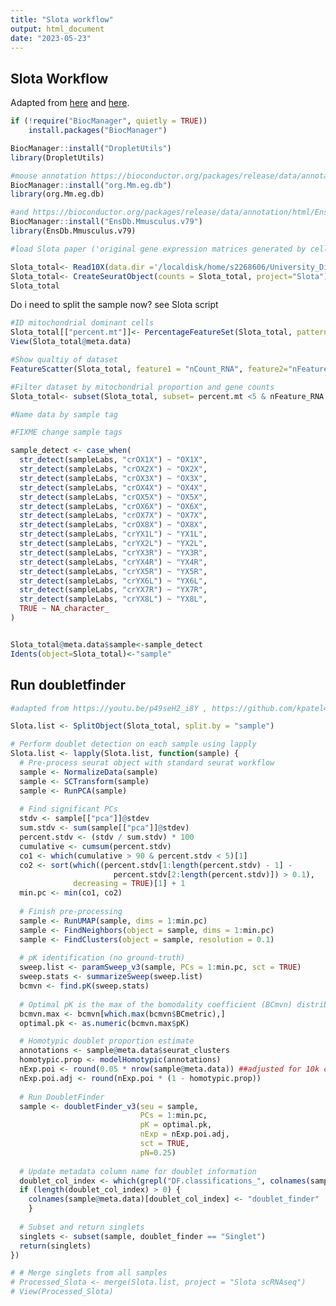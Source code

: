 ```yaml
---
title: "Slota workflow"
output: html_document
date: "2023-05-23"
---
```


## Slota Workflow

Adapted from [here](https://bioconductor.org/packages/release/bioc/vignettes/DropletUtils/inst/doc/DropletUtils.html#reading-in-10x-genomics-data) and [here](https://www.singlecellcourse.org/scrna-seq-analysis-with-bioconductor.html).

```r
if (!require("BiocManager", quietly = TRUE))
    install.packages("BiocManager")

BiocManager::install("DropletUtils")
library(DropletUtils)

#mouse annotation https://bioconductor.org/packages/release/data/annotation/html/org.Mm.eg.db.html
BiocManager::install("org.Mm.eg.db")
library(org.Mm.eg.db)

#and https://bioconductor.org/packages/release/data/annotation/html/EnsDb.Mmusculus.v79.html
BiocManager::install("EnsDb.Mmusculus.v79")
library(EnsDb.Mmusculus.v79)
```

```r
#load Slota paper ('original gene expression matrices generated by cellranger' according to https://singlecell.broadinstitute.org/single_cell/study/SCP1962/dysregulation-of-neuroprotective-astrocytes-a-spectrum-of-microglial-activation-states-and-altered-hippocampal-neurogenesis-are-revealed-by-single-cell-rna-sequencing-in-prion-disease#study-download)

Slota_total<- Read10X(data.dir ='/localdisk/home/s2268606/University_Directories/Project_23/External_datasets/Slota_paper')
Slota_total<- CreateSeuratObject(counts = Slota_total, project="Slota")
Slota_total
```

Do i need to split the sample now? see Slota script

```r
#ID mitochondrial dominant cells
Slota_total[["percent.mt"]]<- PercentageFeatureSet(Slota_total, pattern = "^mt")
View(Slota_total@meta.data)
```

```r
#Show qualtiy of dataset
FeatureScatter(Slota_total, feature1 = "nCount_RNA", feature2="nFeature_RNA",raster=FALSE)+ geom_smooth(method="lm")+ ggtitle("Transcripts vs. genes of unfiltered Slota dataset")
```

```r
#Filter dataset by mitochondrial proportion and gene counts
Slota_total<- subset(Slota_total, subset= percent.mt <5 & nFeature_RNA > 1000)
```

```r
#Name data by sample tag

#FIXME change sample tags

sample_detect <- case_when(
  str_detect(sampleLabs, "crOX1X") ~ "OX1X",
  str_detect(sampleLabs, "crOX2X") ~ "OX2X",
  str_detect(sampleLabs, "crOX3X") ~ "OX3X",
  str_detect(sampleLabs, "crOX4X") ~ "OX4X",
  str_detect(sampleLabs, "crOX5X") ~ "OX5X",
  str_detect(sampleLabs, "crOX6X") ~ "OX6X",
  str_detect(sampleLabs, "crOX7X") ~ "OX7X",
  str_detect(sampleLabs, "crOX8X") ~ "OX8X",
  str_detect(sampleLabs, "crYX1L") ~ "YX1L",
  str_detect(sampleLabs, "crYX2L") ~ "YX2L",
  str_detect(sampleLabs, "crYX3R") ~ "YX3R",
  str_detect(sampleLabs, "crYX4R") ~ "YX4R",
  str_detect(sampleLabs, "crYX5R") ~ "YX5R",
  str_detect(sampleLabs, "crYX6L") ~ "YX6L",
  str_detect(sampleLabs, "crYX7R") ~ "YX7R",
  str_detect(sampleLabs, "crYX8L") ~ "YX8L",
  TRUE ~ NA_character_
)


Slota_total@meta.data$sample<-sample_detect
Idents(object=Slota_total)<-"sample"
```

## Run doubletfinder

```r
#adapted from https://youtu.be/p49seH2_i8Y , https://github.com/kpatel427/YouTubeTutorials/blob/5b3c795cecafb22f0e992da069eae2efd6b5cb95/singleCell_doublets.R , https://rpubs.com/kenneditodd/doublet_finder_example 

Slota.list <- SplitObject(Slota_total, split.by = "sample")

# Perform doublet detection on each sample using lapply
Slota.list <- lapply(Slota.list, function(sample) {
  # Pre-process seurat object with standard seurat workflow
  sample <- NormalizeData(sample)
  sample <- SCTransform(sample)
  sample <- RunPCA(sample)
  
  # Find significant PCs
  stdv <- sample[["pca"]]@stdev
  sum.stdv <- sum(sample[["pca"]]@stdev)
  percent.stdv <- (stdv / sum.stdv) * 100
  cumulative <- cumsum(percent.stdv)
  co1 <- which(cumulative > 90 & percent.stdv < 5)[1]
  co2 <- sort(which((percent.stdv[1:length(percent.stdv) - 1] -
                       percent.stdv[2:length(percent.stdv)]) > 0.1),
              decreasing = TRUE)[1] + 1
  min.pc <- min(co1, co2)
  
  # Finish pre-processing
  sample <- RunUMAP(sample, dims = 1:min.pc)
  sample <- FindNeighbors(object = sample, dims = 1:min.pc)              
  sample <- FindClusters(object = sample, resolution = 0.1)
  
  # pK identification (no ground-truth)
  sweep.list <- paramSweep_v3(sample, PCs = 1:min.pc, sct = TRUE)
  sweep.stats <- summarizeSweep(sweep.list)
  bcmvn <- find.pK(sweep.stats)
  
  # Optimal pK is the max of the bomodality coefficient (BCmvn) distribution
  bcmvn.max <- bcmvn[which.max(bcmvn$BCmetric),]
  optimal.pk <- as.numeric(bcmvn.max$pK)

  # Homotypic doublet proportion estimate
  annotations <- sample@meta.data$seurat_clusters
  homotypic.prop <- modelHomotypic(annotations) 
  nExp.poi <- round(0.05 * nrow(sample@meta.data)) ##adjusted for 10k cells loaded according to author.
  nExp.poi.adj <- round(nExp.poi * (1 - homotypic.prop))
  
  # Run DoubletFinder
  sample <- doubletFinder_v3(seu = sample, 
                             PCs = 1:min.pc, 
                             pK = optimal.pk,
                             nExp = nExp.poi.adj, 
                             sct = TRUE, 
                             pN=0.25)
  
  # Update metadata column name for doublet information
  doublet_col_index <- which(grepl("DF.classifications_", colnames(sample@meta.data)))
  if (length(doublet_col_index) > 0) {
    colnames(sample@meta.data)[doublet_col_index] <- "doublet_finder"
    }
  
  # Subset and return singlets
  singlets <- subset(sample, doublet_finder == "Singlet")
  return(singlets)
})

# # Merge singlets from all samples
# Processed_Slota <- merge(Slota.list, project = "Slota scRNAseq")
# View(Processed_Slota)
```
